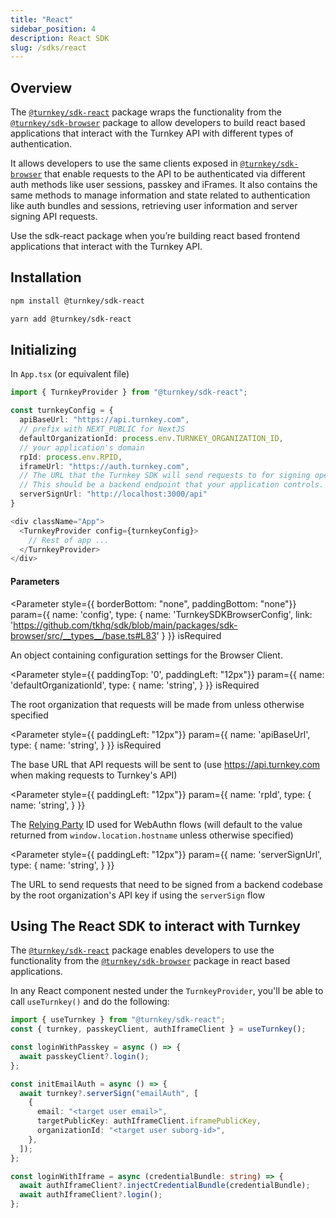 ```yaml
---
title: "React"
sidebar_position: 4
description: React SDK
slug: /sdks/react
---
```



## Overview

The [`@turnkey/sdk-react`](https://www.npmjs.com/package/@turnkey/sdk-react) package wraps the functionality from the [`@turnkey/sdk-browser`](https://www.npmjs.com/package/@turnkey/sdk-browser) package to allow developers to build react based applications that interact with the Turnkey API with different types of authentication.

It allows developers to use the same clients exposed in [`@turnkey/sdk-browser`](https://www.npmjs.com/package/@turnkey/sdk-browser) that enable requests to the API to be authenticated via different auth methods like user sessions, passkey and iFrames. It also contains the same methods to manage information and state related to authentication like auth bundles and sessions, retrieving user information and server signing API requests.

Use the sdk-react package when you’re building react based frontend applications that interact with the Turnkey API.

## Installation

<Tabs>
  <TabItem value="npm" label="NPM" default>

```bash
npm install @turnkey/sdk-react
```

  </TabItem>
  <TabItem value="yarn" label="Yarn" >

```bash
yarn add @turnkey/sdk-react
```

  </TabItem>
</Tabs>

## Initializing

In `App.tsx` (or equivalent file)

```typescript
import { TurnkeyProvider } from "@turnkey/sdk-react";

const turnkeyConfig = {
  apiBaseUrl: "https://api.turnkey.com",
  // prefix with NEXT_PUBLIC for NextJS
  defaultOrganizationId: process.env.TURNKEY_ORGANIZATION_ID,
  // your application's domain
  rpId: process.env.RPID,
  iframeUrl: "https://auth.turnkey.com",
  // The URL that the Turnkey SDK will send requests to for signing operations.
  // This should be a backend endpoint that your application controls.
  serverSignUrl: "http://localhost:3000/api"
}

<div className="App">
  <TurnkeyProvider config={turnkeyConfig}>
    // Rest of app ...
  </TurnkeyProvider>
</div>
```

#### Parameters

<Parameter
  style={{ borderBottom: "none", paddingBottom: "none"}}
  param={{
    name: 'config',
    type: {
      name: 'TurnkeySDKBrowserConfig',
      link: 'https://github.com/tkhq/sdk/blob/main/packages/sdk-browser/src/__types__/base.ts#L83'
    }
  }}
  isRequired
>

An object containing configuration settings for the Browser Client.

</Parameter>

<Parameter
  style={{ paddingTop: '0', paddingLeft: "12px"}}
  param={{
    name: 'defaultOrganizationId',
    type: {
      name: 'string',
    }
  }}
  isRequired
>

The root organization that requests will be made from unless otherwise specified

</Parameter>

<Parameter
  style={{ paddingLeft: "12px"}}
  param={{
    name: 'apiBaseUrl',
    type: {
      name: 'string',
    }
  }}
  isRequired
>

The base URL that API requests will be sent to (use https://api.turnkey.com when making requests to Turnkey's API)

</Parameter>

<Parameter
  style={{ paddingLeft: "12px"}}
  param={{
    name: 'rpId',
    type: {
      name: 'string',
    }
  }}
>

The [Relying Party](https://developer.mozilla.org/en-US/docs/Glossary/Relying_party) ID used for WebAuthn flows (will default to the value returned from `window.location.hostname` unless otherwise specified)

</Parameter>

<Parameter
  style={{ paddingLeft: "12px"}}
  param={{
    name: 'serverSignUrl',
    type: {
      name: 'string',
    }
  }}
>

The URL to send requests that need to be signed from a backend codebase by the root organization's API key if using the `serverSign` flow

</Parameter>

## Using The React SDK to interact with Turnkey

The [`@turnkey/sdk-react`](https://www.npmjs.com/package/@turnkey/sdk-react) package enables developers to use the functionality from the [`@turnkey/sdk-browser`](https://www.npmjs.com/package/@turnkey/sdk-browser) package in react based applications. 

In any React component nested under the `TurnkeyProvider`, you'll be able to call `useTurnkey()` and do the following:

```typescript
import { useTurnkey } from "@turnkey/sdk-react";
const { turnkey, passkeyClient, authIframeClient } = useTurnkey();

const loginWithPasskey = async () => {
  await passkeyClient?.login();
};

const initEmailAuth = async () => {
  await turnkey?.serverSign("emailAuth", [
    {
      email: "<target user email>",
      targetPublicKey: authIframeClient.iframePublicKey,
      organizationId: "<target user suborg-id>",
    },
  ]);
};

const loginWithIframe = async (credentialBundle: string) => {
  await authIframeClient?.injectCredentialBundle(credentialBundle);
  await authIframeClient?.login();
};
```
